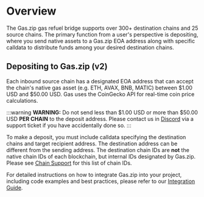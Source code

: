 # Overview

The Gas.zip gas refuel bridge supports over 300+ destination chains and 25 source chains. The primary function from a user's perspective is depositing, where you send native assets to a Gas.zip EOA address along with specific calldata to distribute funds among your desired destination chains.

## Depositing to Gas.zip (v2)

Each inbound source chain has a designated EOA address that can accept the chain's native gas asset (e.g. ETH, AVAX, BNB, MATIC) between $1.00 USD and $50.00 USD. Gas uses the CoinGecko API for real-time coin price calculations.

:::warning
**WARNING:** Do not send less than $1.00 USD or more than $50.00 USD **PER CHAIN** to the deposit address. Please contact us in [Discord](https://discord.gg/gasdotzip) via a support ticket if you have accidentally done so.
:::

To make a deposit, you must include calldata specifying the destination chains and target recipient address. The destination address can be different from the sending address. The destination chain IDs are **not** the native chain IDs of each blockchain, but internal IDs designated by Gas.zip. Please see [Chain Support](/gas/chain-support/outbound) for this list of chain IDs.

For detailed instructions on how to integrate Gas.zip into your project, including code examples and best practices, please refer to our [Integration Guide](/gas/code-examples/eoaDeposit).